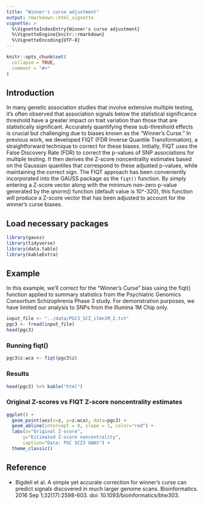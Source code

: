 ```yaml
---
title: "Winner's curse adjustment"
output: rmarkdown::html_vignette
vignette: >
  %\VignetteIndexEntry{Winner's curse adjustment}
  %\VignetteEngine{knitr::rmarkdown}
  %\VignetteEncoding{UTF-8}
---
```


```r
knitr::opts_chunk$set(
  collapse = TRUE,
  comment = "#>"
)
```

## Introduction

In many genetic association studies that involve extensive multiple testing, it's often observed that association signals below the statistical significance threshold have a greater impact on trait variation than those that are statistically significant. Accurately quantifying these sub-threshold effects is crucial but challenging due to biases known as the "Winner's Curse." In previous work, we developed FIQT (FDR Inverse Quantile Transformation), a straightforward technique to correct for these biases. Initially, FIQT uses the False Discovery Rate (FDR) to correct the p-values of SNP associations for multiple testing. It then derives the Z-score noncentrality estimates based on the Gaussian quantiles that correspond to these adjusted p-values, while maintaining the correct sign. The FIQT approach has been conveniently incorporated into the GAUSS package as the `fiqt()` function. By simply entering a Z-score vector along with the minimum non-zero p-value generated by the qnorm() function (default value is 10^-320), this function will produce a Z-score vector that has been adjusted to account for the winner's curse biases.


## Load necessary packages
```r
library(gauss)
library(tidyverse)
library(data.table)
library(kableExtra)
```

## Example

In this example, we'll correct for the "Winner's Curse" bias using the fiqt() function applied to summary statistics from the Psychiatric Genomics Consortium Schizophrenia Phase 3 study. For demonstration purposes, we have limited our analysis to SNPs from the Illumina 1M Chip only.

```r
input_file <- "../data/PGC3_SCZ_ilmn1M_Z.txt"
pgc3 <- fread(input_file)
head(pgc3)
```

### Running fiqt()

```r
pgc3$z.wca <- fiqt(pgc3$z)
```

### Results

```r
head(pgc3) %>% kable("html")
```

### Original Z-scores vs FIQT Z-score noncentrality estimates

```r
ggplot() +
  geom_point(aes(x=z, y=z.wca), data=pgc3) +
  geom_abline(intercept = 0, slope = 1, color="red") +
  labs(x="Original Z-score",
      y="Estimated Z-score noncentrality",
      caption="Data: PGC SCZ3 GWAS") +
  theme_classic()
```

## Reference

* Bigdeli et al. A simple yet accurate correction for winner's curse can predict signals discovered in much larger genome scans. Bioinformatics. 2016 Sep 1;32(17):2598-603. doi: 10.1093/bioinformatics/btw303.


